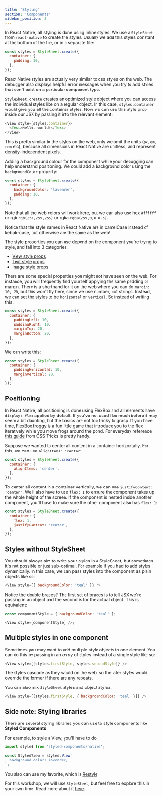 ```yaml
---
title: 'Styling'
section: 'Components'
sidebar_position: 2
---
```


In React Native, all styling is done using inline styles. We use a `StyleSheet` from `react-native` to create the styles. Usually we add this styles constant at the bottom of the file, or in a separate file:

```js
const styles = StyleSheet.create({
  container: {
    padding: 10,
  },
});
```

React Native styles are actually very similar to css styles on the web. The debugger also displays helpful error messages when you try to add styles that don't exist on a particular component type.

`StyleSheet.create` creates an optimized style object where you can access the individual styles like on a regular object. In this case, `styles.container` would give you all the container styles. Now we can use this style prop inside our JSX by passing it into the relevant element:

```js
<View style={styles.container}>
  <Text>Hello, world!</Text>
</View>
```

This is pretty similar to the styles on the web, only we omit the units (`px`, `em`, `rem` etc), because all dimensions in React Native are unitless, and represent density-independent pixels.

Adding a background colour for the component while your debugging can help understand positioning. We could add a background color using the `backgroundColor` property:

```js
const styles = StyleSheet.create({
  container: {
    backgroundColor: 'lavender',
    padding: 10,
  },
});
```

Note that all the web colors will work here, but we can also use hex `#ffffff` or rgb `rgb(255,255,255)` or rgba `rgba(255,0,0,0.3)`.

Notice that the style names in React Native are in camelCase instead of kebab-case, but otherwise are the same as the web!

The style properties you can use depend on the component you're trying to style, and fall into 3 categories:

- [View style props](https://reactnative.dev/docs/view-style-props)
- [Text style props](https://reactnative.dev/docs/text-style-props)
- [Image style props](https://reactnative.dev/docs/image-style-props)

There are some special properties you might not have seen on the web. For instance, you will frequently find yourself applying the same padding or margin. There is a shorthand for it on the web where you can do `margin: 10, 20`, but this won't fly here, since we use number, not strings. Instead, we can set the styles to be `horizontal` or `vertical`. So instead of writing this:

```js
const styles = StyleSheet.create({
  container: {
    paddingLeft: 10,
    paddingRight: 10,
    marginTop: 20,
    marginBottom: 20,
  },
});
```

We can write this:

```js
const styles = StyleSheet.create({
  container: {
    paddingHorizontal: 10,
    marginVertical: 20,
  },
});
```

## Positioning

In React Native, all positioning is done using FlexBox and all elements have `display: flex` applied by default. If you've not used flex much before it may seem a bit daunting, but the basics are not too tricky to grasp. If you have time, [FlexBox froggy](https://flexboxfroggy.com/) is a fun little game that introduce you to the flex iteratively while you move frogs around the pond. For everyday reference [this guide](https://css-tricks.com/snippets/css/a-guide-to-flexbox/) from CSS Tricks is pretty handy.

Suppose we wanted to center all content in a container horizontally. For this, we can use `alignItems: 'center`:

```js
const styles = StyleSheet.create({
  container: {
    alignItems: 'center',
  },
});
```

To center all content in a container vertically, we can use `justifyContent: 'center'`. We'll also have to use `flex: 1` to ensure the component takes up the whole height of the screen. If the component is nested inside another component, you'll have to make sure the other component also has `flex: 1`:

```js
const styles = StyleSheet.create({
  container: {
    flex: 1,
    justifyContent: 'center',
  },
});
```

## Styles without StyleSheet

You should always aim to write your styles in a StyleSheet, but sometimes it's not possible or just sub-optimal. For example if you had to add styles dynamically. In this case, we can pass styles into the component as plain objects like so:

```js
<View style={{ backgroundColor: 'teal' }} />
```

Notice the double braces? The first set of braces is to tell JSX we're passing in an object and the second is for the actual object. This is equivalent:

```js
const componentStyle = { backgroundColor: 'teal' };

<View style={componentStyle} />;
```

## Multiple styles in one component

Sometimes you may want to add multiple style objects to one element. You can do this by passing in an _array_ of styles instead of a single style like so:

```js
<View style={[styles.firstStyle, styles.secondStyle]} />
```

The styles cascade as they would on the web, so the later styles would override the former if there are any repeats.

You can also mix `StyleSheet` styles and object styles:

```js
<View style={[styles.firstStyle, { backgroundColor: 'teal' }]} />
```

## Side note: Styling libraries

There are several styling libraries you can use to style components like <b>Styled Components</b>

For example, to style a View, you'll have to do:

```js
import styled from 'styled-components/native';

const StyledView = styled.View`
  background-color: lavender;
`;
```

You also can use my favorite, which is [Restyle](https://shopify.github.io/restyle/fundamentals/)

For this workshop, we will use `StyleSheet`, but feel free to explore this in your own time. Read more about it [here](https://styled-components.com/docs/basics#react-native).
